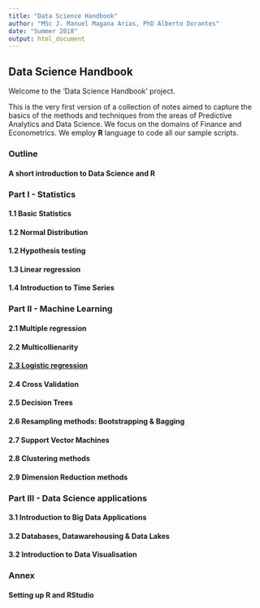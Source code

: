 ```yaml
---
title: "Data Science Handbook"
author: "MSc J. Manuel Magana Arias, PhD Alberto Dorantes"
date: "Summer 2018"
output: html_document
---
```


## Data Science Handbook

Welcome to the 'Data Science Handbook' project. 

This is the very first version of a collection of notes aimed to capture the basics of the methods and techniques from the areas of Predictive Analytics and Data Science. We focus on the domains of Finance and Econometrics. We employ **R** language to code all our sample scripts.

### Outline

#### A short introduction to Data Science and R

### Part I - Statistics

#### 1.1 Basic Statistics

#### 1.2 Normal Distribution

#### 1.2 Hypothesis testing

#### 1.3 Linear regression

#### 1.4 Introduction to Time Series

### Part II - Machine Learning

#### 2.1 Multiple regression

#### 2.2 Multicollienarity

#### [2.3 Logistic regression](https://github.com/jmagan01/DataScienceHandbook/blob/master/2.3%20Logistic%20regression.Rmd)

#### 2.4 Cross Validation

#### 2.5 Decision Trees

#### 2.6 Resampling methods: Bootstrapping & Bagging

#### 2.7 Support Vector Machines

#### 2.8 Clustering methods

#### 2.9 Dimension Reduction methods

### Part III - Data Science applications

#### 3.1 Introduction to Big Data Applications

#### 3.2 Databases, Datawarehousing & Data Lakes

#### 3.2 Introduction to Data Visualisation

### Annex

#### Setting up R and RStudio 

